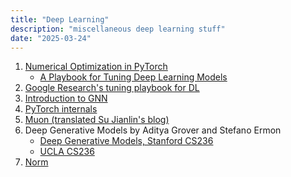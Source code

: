 ---
title: "Deep Learning"
description: "miscellaneous deep learning stuff"
date: "2025-03-24"
---

1. [Numerical Optimization in PyTorch](https://damek.github.io/STAT-4830/toc.html)
     - [A Playbook for Tuning Deep Learning Models](https://damek.github.io/STAT-4830/section/11/notes.html)
2. [Google Research's tuning playbook for DL](https://github.com/google-research/tuning_playbook)
3. [Introduction to GNN](https://distill.pub/2021/gnn-intro/)
4. [PyTorch internals](https://blog.ezyang.com/2019/05/pytorch-internals/)
5. [Muon (translated Su Jianlin's blog)](https://yuxi-liu-wired.github.io/docs/posts/2025-02-27-muon/)
6. Deep Generative Models by Aditya Grover and Stefano Ermon
     - [Deep Generative Models, Stanford CS236](https://deepgenerativemodels.github.io/notes/index.html) 
     - [UCLA CS236](https://grover-group.github.io/dgm-win22/)
7. [Norm](https://docs.modula.systems/intro/whats-in-a-norm/)